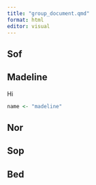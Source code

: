 ```yaml
---
title: "group_document.qmd"
format: html
editor: visual
---
```


## Sof

## Madeline

Hi

```r
name <- "madeline"
```

## Nor

## Sop

## Bed
